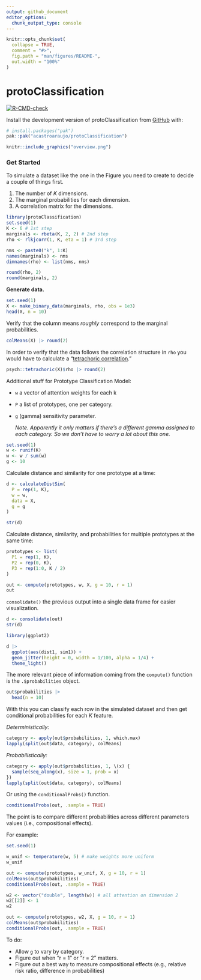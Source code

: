 ```yaml
---
output: github_document
editor_options: 
  chunk_output_type: console
---
```


<!-- README.md is generated from README.Rmd. Please edit that file -->

```r
knitr::opts_chunk$set(
  collapse = TRUE,
  comment = "#>",
  fig.path = "man/figures/README-",
  out.width = "100%"
)
```

# protoClassification

<!-- badges: start -->

[![R-CMD-check](https://github.com/acastroaraujo/protoClassification/actions/workflows/R-CMD-check.yaml/badge.svg)](https://github.com/acastroaraujo/protoClassification/actions/workflows/R-CMD-check.yaml)

<!-- badges: end -->

Install the development version of protoClassification from [GitHub](https://github.com/) with:

``` r
# install.packages("pak")
pak::pak("acastroaraujo/protoClassification")
```

```r
knitr::include_graphics("overview.png")
```

### Get Started

To simulate a dataset like the one in the Figure you need to create to decide a couple of things first.

1.  The number of $K$ dimensions.
2.  The marginal probabilities for each dimension.
3.  A correlation matrix for the dimensions.

```r
library(protoClassification)
set.seed(1)
K <- 6 # 1st step
marginals <- rbeta(K, 2, 2) # 2nd step
rho <- rlkjcorr(1, K, eta = 1) # 3rd step

nms <- paste0("k", 1:K)
names(marginals) <- nms
dimnames(rho) <- list(nms, nms)

round(rho, 2)
round(marginals, 2)
```

**Generate data.**

```r
set.seed(1)
X <- make_binary_data(marginals, rho, obs = 1e3)
head(X, n = 10)
```

Verify that the column means *roughly* correspond to the marginal probabilities.

```r
colMeans(X) |> round(2)
```

In order to verify that the data follows the correlation structure in `rho` you would have to calculate a "[tetrachoric correlation](https://en.wikipedia.org/wiki/Polychoric_correlation)."

```r
psych::tetrachoric(X)$rho |> round(2)
```

Additional stuff for Prototype Classification Model:

-   `w` a vector of attention weights for each k

-   `P` a list of prototypes, one per category.

-   `g` (gamma) sensitivity parameter.

    *Note. Apparently it only matters if there's a different gamma assigned to each category. So we don't have to worry a lot about this one.*

```r
set.seed(1)
w <- runif(K)
w <- w / sum(w)
g <- 10
```

Calculate distance and similarity for one prototype at a time:

```r
d <- calculateDistSim(
  P = rep(1, K), 
  w = w, 
  data = X, 
  g = g
)

str(d)
```

Calculate distance, similarity, and probabilities for multiple prototypes at the same time:

```r
prototypes <- list(
  P1 = rep(1, K),
  P2 = rep(0, K),
  P3 = rep(1:0, K / 2)
)

out <- compute(prototypes, w, X, g = 10, r = 1)
out
```

`consolidate()` the previous output into a single data frame for easier visualization.

```r
d <- consolidate(out)
str(d)

library(ggplot2)

d |> 
  ggplot(aes(dist1, sim1)) + 
  geom_jitter(height = 0, width = 1/100, alpha = 1/4) + 
  theme_light()
```

The more relevant piece of information coming from the `compute()` function is the `.$probabilities` object.

```r
out$probabilities |> 
  head(n = 10)
```

With this you can classify each row in the simulated dataset and then get conditional probabilities for each $K$ feature.

*Deterministically:*

```r
category <- apply(out$probabilities, 1, which.max)
lapply(split(out$data, category), colMeans)
```

*Probabilistically:*

```r
category <- apply(out$probabilities, 1, \(x) {
  sample(seq_along(x), size = 1, prob = x)
})
lapply(split(out$data, category), colMeans)
```

Or using the `conditionalProbs()` function.

```r
conditionalProbs(out, .sample = TRUE)
```

The point is to compare different probabilities across different parameters values (i.e., compositional effects).

For example:

```r
set.seed(1)

w_unif <- temperature(w, 5) # make weights more uniform
w_unif

out <- compute(prototypes, w_unif, X, g = 10, r = 1) 
colMeans(out$probabilities)
conditionalProbs(out, .sample = TRUE) 

w2 <- vector("double", length(w)) # all attention on dimension 2
w2[[2]] <- 1
w2

out <- compute(prototypes, w2, X, g = 10, r = 1)
colMeans(out$probabilities)
conditionalProbs(out, .sample = TRUE) 
```

To do:

-   Allow `g` to vary by category.
-   Figure out when "r = 1" or "r = 2" matters.
-   Figure out a best way to measure compositional effects (e.g., relative risk ratio, difference in probabilities)
